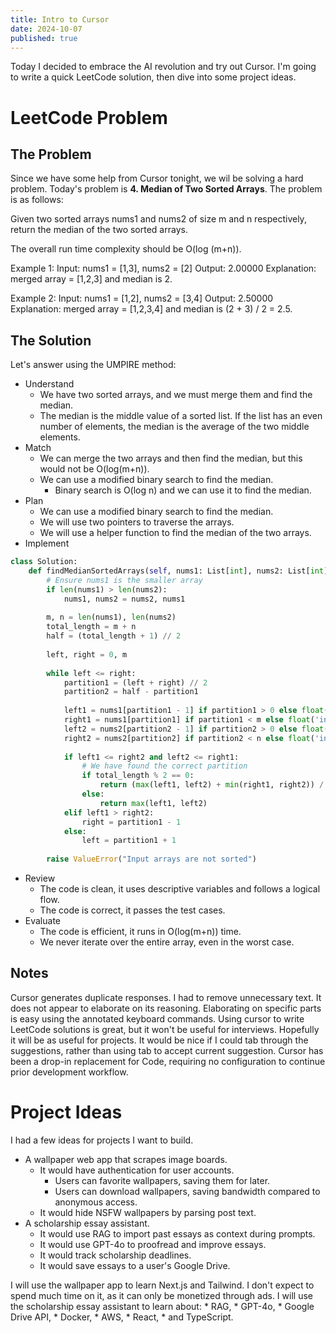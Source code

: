 ```yaml
---
title: Intro to Cursor 
date: 2024-10-07
published: true
---
```


Today I decided to embrace the AI revolution and try out Cursor. I'm going to write a quick LeetCode solution, then dive into some project ideas.

# LeetCode Problem
## The Problem
Since we have some help from Cursor tonight, we wil be solving a hard problem.
Today's problem is **4. Median of Two Sorted Arrays**. The problem is as follows:

Given two sorted arrays nums1 and nums2 of size m and n respectively, return the median of the two sorted arrays.

The overall run time complexity should be O(log (m+n)).

Example 1:
    Input: nums1 = [1,3], nums2 = [2]
    Output: 2.00000
    Explanation: merged array = [1,2,3] and median is 2.

Example 2:
    Input: nums1 = [1,2], nums2 = [3,4]
    Output: 2.50000
    Explanation: merged array = [1,2,3,4] and median is (2 + 3) / 2 = 2.5.

## The Solution
Let's answer using the UMPIRE method:
* Understand
    * We have two sorted arrays, and we must merge them and find the median.
    * The median is the middle value of a sorted list. If the list has an even number of elements, the median is the average of the two middle elements.
* Match
    * We can merge the two arrays and then find the median, but this would not be O(log(m+n)).
    * We can use a modified binary search to find the median.
        * Binary search is O(log n) and we can use it to find the median.
* Plan
    * We can use a modified binary search to find the median.
    * We will use two pointers to traverse the arrays.
    * We will use a helper function to find the median of the two arrays.
* Implement
```python
class Solution:
    def findMedianSortedArrays(self, nums1: List[int], nums2: List[int]) -> float:
        # Ensure nums1 is the smaller array
        if len(nums1) > len(nums2):
            nums1, nums2 = nums2, nums1
        
        m, n = len(nums1), len(nums2)
        total_length = m + n
        half = (total_length + 1) // 2
        
        left, right = 0, m
        
        while left <= right:
            partition1 = (left + right) // 2
            partition2 = half - partition1
            
            left1 = nums1[partition1 - 1] if partition1 > 0 else float('-inf')
            right1 = nums1[partition1] if partition1 < m else float('inf')
            left2 = nums2[partition2 - 1] if partition2 > 0 else float('-inf')
            right2 = nums2[partition2] if partition2 < n else float('inf')
            
            if left1 <= right2 and left2 <= right1:
                # We have found the correct partition
                if total_length % 2 == 0:
                    return (max(left1, left2) + min(right1, right2)) / 2
                else:
                    return max(left1, left2)
            elif left1 > right2:
                right = partition1 - 1
            else:
                left = partition1 + 1
        
        raise ValueError("Input arrays are not sorted")

```
* Review
    * The code is clean, it uses descriptive variables and follows a logical flow.
    * The code is correct, it passes the test cases.
* Evaluate
    * The code is efficient, it runs in O(log(m+n)) time.
    * We never iterate over the entire array, even in the worst case.

## Notes
Cursor generates duplicate responses. I had to remove unnecessary text.
It does not appear to elaborate on its reasoning.
Elaborating on specific parts is easy using the annotated keyboard commands.
Using cursor to write LeetCode solutions is great, but it won't be useful for interviews.
Hopefully it will be as useful for projects.
It would be nice if I could tab through the suggestions, rather than using tab to accept current suggestion.
Cursor has been a drop-in replacement for Code, requiring no configuration to continue prior development workflow.

# Project Ideas
I had a few ideas for projects I want to build.
* A wallpaper web app that scrapes image boards.
    * It would have authentication for user accounts.
        * Users can favorite wallpapers, saving them for later.
        * Users can download wallpapers, saving bandwidth compared to anonymous access.
    * It would hide NSFW wallpapers by parsing post text.
* A scholarship essay assistant.
    * It would use RAG to import past essays as context during prompts.
    * It would use GPT-4o to proofread and improve essays.
    * It would track scholarship deadlines.
    * It would save essays to a user's Google Drive.

I will use the wallpaper app to learn Next.js and Tailwind.
I don't expect to spend much time on it, as it can only be monetized through ads.
I will use the scholarship essay assistant to learn about:
    * RAG,
    * GPT-4o,
    * Google Drive API,
    * Docker,
    * AWS,
    * React,
    * and TypeScript.
